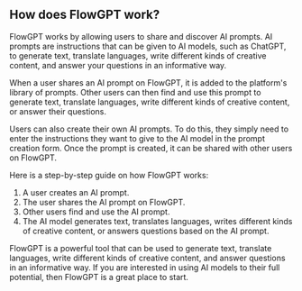 ## How does FlowGPT work?

FlowGPT works by allowing users to share and discover AI prompts. AI prompts are instructions that can be given to AI models, such as ChatGPT, to generate text, translate languages, write different kinds of creative content, and answer your questions in an informative way.

When a user shares an AI prompt on FlowGPT, it is added to the platform's library of prompts. Other users can then find and use this prompt to generate text, translate languages, write different kinds of creative content, or answer their questions.

Users can also create their own AI prompts. To do this, they simply need to enter the instructions they want to give to the AI model in the prompt creation form. Once the prompt is created, it can be shared with other users on FlowGPT.

Here is a step-by-step guide on how FlowGPT works:

1. A user creates an AI prompt.
2. The user shares the AI prompt on FlowGPT.
3. Other users find and use the AI prompt.
4. The AI model generates text, translates languages, writes different kinds of creative content, or answers questions based on the AI prompt.

FlowGPT is a powerful tool that can be used to generate text, translate languages, write different kinds of creative content, and answer questions in an informative way. If you are interested in using AI models to their full potential, then FlowGPT is a great place to start.
